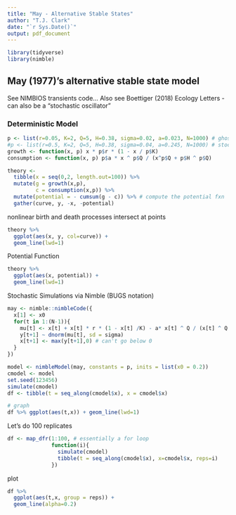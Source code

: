 ```yaml
---
title: "May - Alternative Stable States"
author: "T.J. Clark"
date: "`r Sys.Date()`"
output: pdf_document
---
```


```r
library(tidyverse)
library(nimble)
```

## May (1977)'s alternative stable state model
See NIMBIOS transients code...
Also see Boettiger (2018) Ecology Letters - can also be a "stochastic oscillator"

### Deterministic Model
```r
p <- list(r=0.05, K=2, Q=5, H=0.38, sigma=0.02, a=0.023, N=1000) # ghost params values
#p <- list(r=0.5, K=2, Q=5, H=0.38, sigma=0.04, a=0.245, N=1000) # stochastic oscillator values
growth <- function(x, p) x * p$r * (1 - x / p$K)
consumption <- function(x, p) p$a * x ^ p$Q / (x^p$Q + p$H ^ p$Q)
```

```r
theory <- 
  tibble(x = seq(0,2, length.out=100)) %>%
  mutate(g = growth(x,p),
         c = consumption(x,p)) %>%
  mutate(potential = - cumsum(g - c)) %>% # compute the potential fxn
  gather(curve, y, -x, -potential)
```
nonlinear birth and death processes intersect at points
```r
theory %>%
  ggplot(aes(x, y, col=curve)) +
  geom_line(lwd=1)
```
Potential Function
```r
theory %>%
  ggplot(aes(x, potential)) +
  geom_line(lwd=1)
```

Stochastic Simulations via Nimble (BUGS notation)
```r
may <- nimble::nimbleCode({
  x[1] <- x0
  for(t in 1:(N-1)){
    mu[t] <- x[t] + x[t] * r * (1 - x[t] /K) - a* x[t] ^ Q / (x[t] ^ Q + H ^ Q)
    y[t+1] ~ dnorm(mu[t], sd = sigma)
    x[t+1] <- max(y[t+1],0) # can't go below 0
  }
})

model <- nimbleModel(may, constants = p, inits = list(x0 = 0.2))
cmodel <- model
set.seed(123456)
simulate(cmodel)
df <- tibble(t = seq_along(cmodel$x), x = cmodel$x)
```

```r
# graph
df %>% ggplot(aes(t,x)) + geom_line(lwd=1)
```
Let's do 100 replicates
```r
df <- map_dfr(1:100, # essentially a for loop
              function(i){
                simulate(cmodel)
                tibble(t = seq_along(cmodel$x), x=cmodel$x, reps=i)
              })
```

plot
```r
df %>%
  ggplot(aes(t,x, group = reps)) +
  geom_line(alpha=0.2)
```






